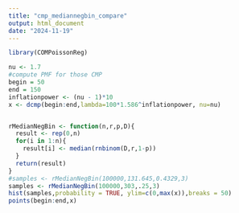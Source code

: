 ```yaml
---
title: "cmp_mediannegbin_compare"
output: html_document
date: "2024-11-19"
---
```


```r
library(COMPoissonReg)
```


```r
nu <- 1.7
#compute PMF for those CMP
begin = 50
end = 150
inflationpower <- (nu - 1)*10
x <- dcmp(begin:end,lambda=100*1.586^inflationpower, nu=nu)
```
```r


```

```r
rMedianNegBin <- function(n,r,p,D){
  result <- rep(0,n)
  for(i in 1:n){
    result[i] <- median(rnbinom(D,r,1-p))
  }
  return(result)
}
#samples <- rMedianNegBin(100000,131.645,0.4329,3)
samples <- rMedianNegBin(100000,303,.25,3)
hist(samples,probability = TRUE, ylim=c(0,max(x)),breaks = 50)
points(begin:end,x)
```


